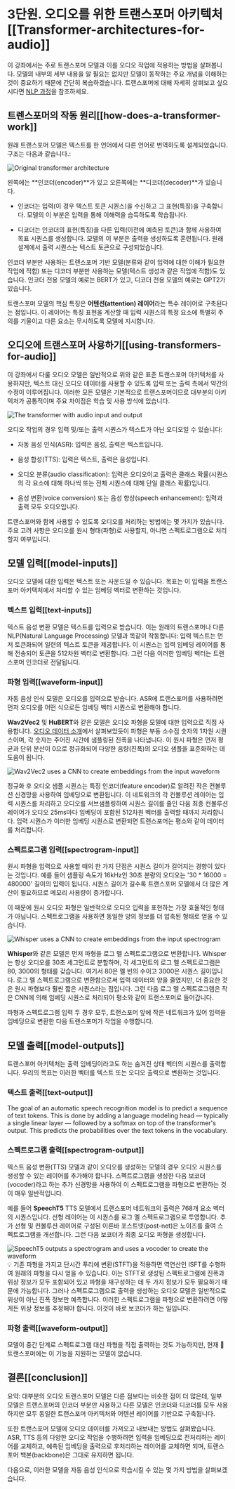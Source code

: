 # 3단원. 오디오를 위한 트랜스포머 아키텍처[[Transformer-architectures-for-audio]]

이 강좌에서는 주로 트랜스포머 모델과 이를 오디오 작업에 적용하는 방법을 살펴봅니다. 모델의 내부의 세부 내용을 알 필요는 없지만 모델이 동작하는 주요 개념을 이해하는 것이 중요하기 때문에 간단히 복습하겠습니다. 트랜스포머에 대해 자세히 살펴보고 싶으시다면 [NLP 과정](https://huggingface.co/course/chapter1/1)을 참조하세요.

## 트렌스포머의 작동 원리[[how-does-a-transformer-work]]

원래 트랜스포머 모델은 텍스트를 한 언어에서 다른 언어로 번역하도록 설계되었습니다. 구조는 다음과 같습니다.:

<div class="flex justify-center">
    <img src="https://huggingface.co/datasets/huggingface-course/documentation-images/resolve/main/en/chapter1/transformers.svg" alt="Original transformer architecture">
</div>

왼쪽에는 **인코더(encoder)**가 있고 오른쪽에는 **디코더(decoder)**가 있습니다.

- 인코더는 입력(이 경우 텍스트 토큰 시퀀스)을 수신하고 그 표현(특징)을 구축합니다. 모델의 이 부분은 입력을 통해 이해력을 습득하도록 학습됩니다.

- 디코더는 인코더의 표현(특징)을 다른 입력(이전에 예측된 토큰)과 함께 사용하여 목표 시퀀스를 생성합니다. 모델의 이 부분은 출력을 생성하도록 훈련됩니다. 원래 설계에서 출력 시퀀스는 텍스트 토큰으로 구성되었습니다.

인코더 부분만 사용하는 트랜스포머 기반 모델(분류와 같이 입력에 대한 이해가 필요한 작업에 적합) 또는 디코더 부분만 사용하는 모델(텍스트 생성과 같은 작업에 적합)도 있습니다. 인코더 전용 모델의 예로는 BERT가 있고, 디코더 전용 모델의 예로는 GPT2가 있습니다.

트랜스포머 모델의 핵심 특징은 **어텐션(attention) 레이어**라는 특수 레이어로 구축된다는 점입니다. 이 레이어는 특징 표현을 계산할 때 입력 시퀀스의 특정 요소에 특별히 주의를 기울이고 다른 요소는 무시하도록 모델에 지시합니다.

## 오디오에 트랜스포머 사용하기[[using-transformers-for-audio]]

이 강좌에서 다룰 오디오 모델은 일반적으로 위와 같은 표준 트랜스포머 아키텍처를 사용하지만, 텍스트 대신 오디오 데이터를 사용할 수 있도록 입력 또는 출력 측에서 약간의 수정이 이루어집니다. 이러한 모든 모델은 기본적으로 트랜스포머이므로 대부분의 아키텍처가 공통적이며 주요 차이점은 학습 및 사용 방식에 있습니다.

<div class="flex justify-center">
    <img src="https://huggingface.co/datasets/huggingface-course/audio-course-images/resolve/main/transformers_blocks.png" alt="The transformer with audio input and output">
</div>

오디오 작업의 경우 입력 및/또는 출력 시퀀스가 텍스트가 아닌 오디오일 수 있습니다:

- 자동 음성 인식(ASR): 입력은 음성, 출력은 텍스트입니다.

- 음성 합성(TTS): 입력은 텍스트, 출력은 음성입니다.

- 오디오 분류(audio classification): 입력은 오디오이고 출력은 클래스 확률(시퀀스의 각 요소에 대해 하나씩 또는 전체 시퀀스에 대해 단일 클래스 확률)입니다.

- 음성 변환(voice conversion) 또는 음성 향상(speech enhancement): 입력과 출력 모두 오디오입니다.

트랜스포머와 함께 사용할 수 있도록 오디오를 처리하는 방법에는 몇 가지가 있습니다. 주요 고려 사항은 오디오를 원시 형태(파형)로 사용할지, 아니면 스펙트로그램으로 처리할지 여부입니다.

## 모델 입력[[model-inputs]]

오디오 모델에 대한 입력은 텍스트 또는 사운드일 수 있습니다. 목표는 이 입력을 트랜스포머 아키텍처에서 처리할 수 있는 임베딩 벡터로 변환하는 것입니다.

### 텍스트 입력[[text-inputs]]

텍스트 음성 변환 모델은 텍스트를 입력으로 받습니다. 이는 원래의 트랜스포머나 다른 NLP(Natural Language Processing) 모델과 똑같이 작동합니다: 입력 텍스트는 먼저 토큰화되어 일련의 텍스트 토큰을 제공합니다. 이 시퀀스는 입력 임베딩 레이어를 통해 전송되어 토큰을 512차원 벡터로 변환합니다. 그런 다음 이러한 임베딩 벡터는 트랜스포머 인코더로 전달됩니다.

### 파형 입력[[waveform-input]]

자동 음성 인식 모델은 오디오를 입력으로 받습니다. ASR에 트랜스포머를 사용하려면 먼저 오디오를 어떤 식으로든 임베딩 벡터 시퀀스로 변환해야 합니다.

**Wav2Vec2** 및 **HuBERT**와 같은 모델은 오디오 파형을 모델에 대한 입력으로 직접 사용합니다. [오디오 데이터 소개](chapter1/introduction)에서 살펴보았듯이 파형은 부동 소수점 숫자의 1차원 시퀀스이며, 각 숫자는 주어진 시간에 샘플링된 진폭을 나타냅니다. 이 원시 파형은 먼저 평균과 단위 분산이 0으로 정규화되어 다양한 음량(진폭)의 오디오 샘플을 표준화하는 데 도움이 됩니다.

<div class="flex justify-center">
    <img src="https://huggingface.co/datasets/huggingface-course/audio-course-images/resolve/main/wav2vec2-input.png" alt="Wav2Vec2 uses a CNN to create embeddings from the input waveform">
</div>

정규화 후 오디오 샘플 시퀀스는 특징 인코더(feature encoder)로 알려진 작은 컨볼루션 신경망을 사용하여 임베딩으로 변환됩니다. 이 네트워크의 각 컨볼루션 레이어는 입력 시퀀스를 처리하고 오디오를 서브샘플링하여 시퀀스 길이를 줄인 다음 최종 컨볼루션 레이어가 오디오 25ms마다 임베딩이 포함된 512차원 벡터를 출력할 때까지 처리합니다. 입력 시퀀스가 이러한 임베딩 시퀀스로 변환되면 트랜스포머는 평소와 같이 데이터를 처리합니다.

### 스펙트로그램 입력[[spectrogram-input]]

원시 파형을 입력으로 사용할 때의 한 가지 단점은 시퀀스 길이가 길어지는 경향이 있다는 것입니다. 예를 들어 샘플링 속도가 16kHz인 30초 분량의 오디오는 '30 * 16000 = 480000' 길이의 입력이 됩니다. 시퀀스 길이가 길수록 트랜스포머 모델에서 더 많은 계산이 필요하므로 메모리 사용량이 증가합니다.

이 때문에 원시 오디오 파형은 일반적으로 오디오 입력을 표현하는 가장 효율적인 형태가 아닙니다. 스펙트로그램을 사용하면 동일한 양의 정보를 더 압축된 형태로 얻을 수 있습니다.

<div class="flex justify-center">
    <img src="https://huggingface.co/datasets/huggingface-course/audio-course-images/resolve/main/whisper-input.png" alt="Whisper uses a CNN to create embeddings from the input spectrogram">
</div>

**Whisper**와 같은 모델은 먼저 파형을 로그 멜 스펙트로그램으로 변환합니다. Whisper는 항상 오디오를 30초 세그먼트로 분할하며, 각 세그먼트의 로그 멜 스펙트로그램은 80, 3000의 형태를 갖습니다. 여기서 80은 멜 빈의 수이고 3000은 시퀀스 길이입니다. 로그 멜 스펙트로그램으로 변환함으로써 입력 데이터의 양을 줄였지만, 더 중요한 것은 원시 파형보다 훨씬 짧은 시퀀스라는 점입니다. 그런 다음 로그 멜 스펙트로그램은 작은 CNN에 의해 임베딩 시퀀스로 처리되어 평소와 같이 트랜스포머로 들어갑니다.

파형과 스펙트로그램 입력 두 경우 모두, 트랜스포머 앞에 작은 네트워크가 있어 입력을 임베딩으로 변환한 다음 트랜스포머가 작업을 수행합니다.

## 모델 출력[[model-outputs]]

트랜스포머 아키텍처는 출력 임베딩이라고도 하는 숨겨진 상태 벡터의 시퀀스를 출력합니다. 우리의 목표는 이러한 벡터를 텍스트 또는 오디오 출력으로 변환하는 것입니다.

### 텍스트 출력[[text-output]]

The goal of an automatic speech recognition model is to predict a sequence of text tokens. This is done by adding a language modeling head — typically a single linear layer — followed by a softmax on top of the transformer's output. This predicts the probabilities over the text tokens in the vocabulary.

### 스펙트로그램 출력[[spectrogram-output]]

텍스트 음성 변환(TTS) 모델과 같이 오디오를 생성하는 모델의 경우 오디오 시퀀스를 생성할 수 있는 레이어를 추가해야 합니다. 스펙트로그램을 생성한 다음 보코더(vocoder)라고 하는 추가 신경망을 사용하여 이 스펙트로그램을 파형으로 변환하는 것이 매우 일반적입니다.

예를 들어 **SpeechT5** TTS 모델에서 트랜스포머 네트워크의 출력은 768개 요소 벡터의 시퀀스입니다. 선형 레이어는 이 시퀀스를 로그 멜 스펙트로그램으로 투영합니다. 추가 선형 및 컨볼루션 레이어로 구성된 이른바 포스트넷(post-net)은 노이즈를 줄여 스펙트로그램을 개선합니다. 그런 다음 보코더가 최종 오디오 파형을 생성합니다.

<div class="flex justify-center">
    <img src="https://huggingface.co/datasets/huggingface-course/audio-course-images/resolve/main/speecht5.png" alt="SpeechT5 outputs a spectrogram and uses a vocoder to create the waveform">
</div>

<Tip>
💡 기존 파형을 가지고 단시간 푸리에 변환(STFT)을 적용하면 역연산인 ISFT를 수행하여 원래의 파형을 다시 얻을 수 있습니다. 이는 STFT로 생성된 스펙트로그램에 진폭과 위상 정보가 모두 포함되어 있고 파형을 재구성하는 데 두 가지 정보가 모두 필요하기 때문에 가능합니다. 그러나 스펙트로그램으로 출력을 생성하는 오디오 모델은 일반적으로 위상이 아닌 진폭 정보만 예측합니다. 이러한 스펙트로그램을 파형으로 변환하려면 어떻게든 위상 정보를 추정해야 합니다. 이것이 바로 보코더가 하는 일입니다.
</Tip>

### 파형 출력[[waveform-output]]

모델이 중간 단계로 스펙트로그램 대신 파형을 직접 출력하는 것도 가능하지만, 현재 🤗 트랜스포머에는 이 기능을 지원하는 모델이 없습니다.

## 결론[[conclusion]]

요약: 대부분의 오디오 트랜스포머 모델은 다른 점보다는 비슷한 점이 더 많은데, 일부 모델은 트랜스포머의 인코더 부분만 사용하고 다른 모델은 인코더와 디코더를 모두 사용하지만 모두 동일한 트랜스포머 아키텍처와 어텐션 레이어를 기반으로 구축됩니다.

또한 트랜스포머 모델에 오디오 데이터를 가져오고 내보내는 방법도 살펴봤습니다. ASR, TTS 등의 다양한 오디오 작업을 수행하려면 입력을 임베딩으로 전처리하는 레이어를 교체하고, 예측된 임베딩을 출력으로 후처리하는 레이어를 교체하면 되며, 트랜스포머 백본(backbone)은 그대로 유지하면 됩니다.

다음으로, 이러한 모델을 자동 음성 인식으로 학습시킬 수 있는 몇 가지 방법을 살펴보겠습니다.